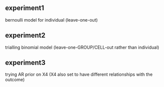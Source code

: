 ## experiment1  
bernoulli model for individual (leave-one-out)

## experiment2 
trialling binomial model (leave-one-GROUP/CELL-out rather than individual)

## experiment3
trying AR prior on X4 (X4 also set to have different relationships with the outcome)
